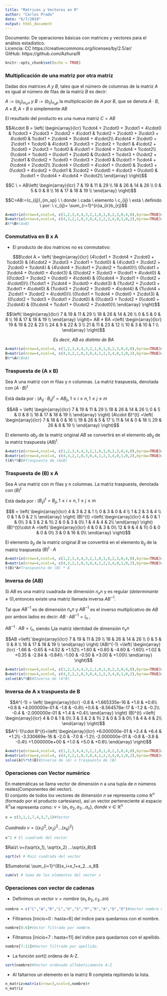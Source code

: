 ```yaml
---
title: "Matrices y Vectores en R"
author: "Carlos Prado"
date: "6/7/2019"
output: html_document
---
```

Documento: De operaciones básicas con matrices y vectores para el análisis estadístico.   
Licencia: CC https://creativecommons.org/licenses/by/2.5/ar/   
GitHub: https://github.com/Azhura/R
```r
knitr::opts_chunk$set(echo = TRUE)
```
### Multiplicación de una matriz por otra matriz
 
Dadas dos matrices $A \ y \ B$, tales que el número de columnas de la matriz $A$ es igual al número de filas de la matriz $B$ es decir: 

$A:= (a_{ij})_{m_{x}n} \ y \ B:= (b_{ij})_{n_{x}p}$ la multiplicación de $A \ por \ B$, que se denota $A\cdot B,A \times B, A\circ B$  o simplemente $AB$ 

El resultado del producto es una nueva matriz $C = AB$   

$$A\cdot B =
\left(
\begin{array}{lcr}
1\cdot4 + 2\cdot0 + 3\cdot1 + 4\cdot0 & 1\cdot3 + 2\cdot3 + 3\cdot2 + 4\cdot1 & 1\cdot2 + 2\cdot0 + 3\cdot3 + 4\cdot0 & 1\cdot1 + 2\cdot4 + 3\cdot4 + 4\cdot2\\
4\cdot4 + 3\cdot0 + 2\cdot1 + 1\cdot0 & 4\cdot3 + 3\cdot3 + 2\cdot2 + 1\cdot1 & 4\cdot2 + 3\cdot0 + 2\cdot3 + 1\cdot0 & 4\cdot1 + 3\cdot4 + 2\cdot4 + 1\cdot2\\
0\cdot4 + 1\cdot0 + 0\cdot1 + 2\cdot0 & 0\cdot3 + 1\cdot3 + 0\cdot2 + 2\cdot1 & 0\cdot2 + 1\cdot0 + 0\cdot3 + 2\cdot0 & 0\cdot1 + 1\cdot4 + 0\cdot4 + 2\cdot2\\
3\cdot4 + 0\cdot0 + 4\cdot1 + 0\cdot0 & 3\cdot3 + 0\cdot3 + 4\cdot2 + 0\cdot1 & 3\cdot2 + 0\cdot0 + 4\cdot3 + 0\cdot0 & 3\cdot1 + 0\cdot4 + 4\cdot4 + 0\cdot2\\
\end{array}
\right)$$

$$C \ = AB\left(
\begin{array}{lcr}
7 & 19 & 11 & 29 \\
18 & 26 & 14 & 26 \\
0 & 5 & 0 & 8 \\
16 & 17 & 18 & 19 \\
\end{array}
\right)$$

$$C=AB:=(c_{ij})_{m_xp} \ \ donde \ cada \ elemento \ c_{ij} \ está \ definido \ por: \ c_{ij}= \sum_{r=1}^{n}a_{ir}b_{rj}$$

```r
A=matrix(nrow=4,ncol=4, c(1,2,3,4,4,3,2,1,0,1,0,2,3,0,4,0),byrow=TRUE)#Matriz A
B=matrix(nrow=4,ncol=4, c(4,3,2,1,0,3,0,4,1,2,3,4,0,1,0,2),byrow=TRUE)#Matriz B
A%*%B#(AxB)
```
### Conmutativa en B x A

* El producto de dos matrices no es conmutativo: 

$$B\cdot A =
\left(
\begin{array}{lcr}
{4\cdot1 + 3\cdot4 + 2\cdot0 + 1\cdot3} & {4\cdot2 + 3\cdot3 + 2\cdot1 + 1\cdot0} & {4\cdot3 + 3\cdot2 + 2\cdot0 + 1\cdot4} & {4\cdot4 + 3\cdot1 + 2\cdot2 + 1\cdot0}\\
{0\cdot1 + 3\cdot4 + 0\cdot0 + 4\cdot3} & {0\cdot2 + 3\cdot3 + 0\cdot1 + 4\cdot0} & {0\cdot3 + 3\cdot2 + 0\cdot0 + 4\cdot4} & {0\cdot4 + 3\cdot1 + 0\cdot2 + 4\cdot0}\\
{1\cdot1 + 2\cdot4 + 3\cdot0 + 4\cdot3} & {1\cdot2 + 2\cdot3 + 3\cdot1 + 4\cdot0} & {1\cdot3 + 2\cdot2 + 3\cdot0 + 4\cdot4} & {1\cdot4 + 2\cdot1 + 3\cdot2 + 4\cdot0}\\
{0\cdot1 + 1\cdot4 + 0\cdot0 + 2\cdot3} & {0\cdot2 + 1\cdot3 + 0\cdot1 + 2\cdot0} & {0\cdot3 + 1\cdot2 + 0\cdot0 + 2\cdot4} & {0\cdot4 + 1\cdot1 + 0\cdot2 + 2\cdot0}\\
\end{array}
\right)$$   

$$\left(
\begin{array}{lcr}
7 & 19 & 11 & 29 \\
18 & 26 & 14 & 26 \\
0 & 5 & 0 & 8 \\
16 & 17 & 18 & 19 \\
\end{array}
\right)= AB ≠ BA =\left(
\begin{array}{lcr}
19 &  19 & 22 & 23 \\
24 &  9 & 22 & 3 \\
21 &  11 & 23 & 12 \\
10 &  3 & 10 & 1 \\
\end{array}
\right)$$

$$Es \ decir, \ AB \ es \ distinto \ de \ BA$$

```r
A=matrix(nrow=4,ncol=4, c(1,2,3,4,4,3,2,1,0,1,0,2,3,0,4,0),byrow=TRUE)#Matriz A
B=matrix(nrow=4,ncol=4, c(4,3,2,1,0,3,0,4,1,2,3,4,0,1,0,2),byrow=TRUE)#Matriz B
B%*%A#(BxA)
```
### Traspuesta de (A x B)

Sea A una matriz con m filas y n columnas. La matriz traspuesta, denotada con $(A\cdot B)^{t}$ 

Está dada por : $(A_{ij}\cdot B_{ij})^{t}= AB_{ji}, 1\leq i \leq n, 1 \leq j \leq m$

$$AB =
\left(
\begin{array}{lcr}
7 & 19 & 11 & 29 \\
18 & 26 & 14 & 26 \\
0 & 5 & 0 & 8 \\
16 & 17 & 18 & 19 \\
\end{array}
\right) (A\cdot B)^{t} =\left(
\begin{array}{lcr}
7  & 18 & 0 & 16 \\
19 & 26 & 5 & 17 \\
11 & 14 & 0 & 18 \\
29 & 26 & 8 & 19 \\
\end{array}
\right)$$

El elemento $ab_{ji}$ de la matriz original $AB$ se convertirá en el elemento $ab_{ij}$ de la matriz traspuesta $(AB)^{t}.$
```r
A=matrix(nrow=4,ncol=4, c(1,2,3,4,4,3,2,1,0,1,0,2,3,0,4,0),byrow=TRUE)#Matriz A
B=matrix(nrow=4,ncol=4, c(4,3,2,1,0,3,0,4,1,2,3,4,0,1,0,2),byrow=TRUE)#Matriz B
t(A%*%B)#Traspuesta de (AxB)
```
### Traspuesta de (B) x  A
Sea A una matriz con m filas y n columnas. La matriz traspuesta, denotada con $(B)^{t}$ 

Está dada por : $(B_{ij})^{t}= B_{ji}, 1\leq i \leq n, 1 \leq j \leq m$

$$B = \left(
\begin{array}{lcr}
4 & 3 & 2 & 1 \\
0 & 3 & 0 & 4 \\
1 & 2 & 3 & 4 \\
0 & 1 & 0 & 2 \\
\end{array}
\right) (B)^{t} =\left(
\begin{array}{lcr}
4 & 0 & 1 & 0\\
3 & 3 & 2 & 1\\
2 & 0 & 3 & 0\\
1 & 4 & 4 & 2\\
\end{array}
\right) (B)^{t}\cdot A =\left(
\begin{array}{lcr}
  4 & 0 &  3 & 0\\
 12 & 9 &  4 & 1\\
  0 & 0 &  0 & 0\\
  3 & 0 & 16 & 0\\
\end{array} 
\right)$$      

El elemento $b_{ji}$ de la matriz original $B$ se convertirá en el elemento $b_{ij}$ de la matriz traspuesta $(B)^{t}\cdot A$
```r
A=matrix(nrow=4,ncol=4, c(1,2,3,4,4,3,2,1,0,1,0,2,3,0,4,0),byrow=TRUE)#Matriz A
B=matrix(nrow=4,ncol=4, c(4,3,2,1,0,3,0,4,1,2,3,4,0,1,0,2),byrow=TRUE)#Matriz B
t(B)*A#Transpuesta de (B) * A
```
### Inversa de (AB)

Si $AB$ es una matriz cuadrada de dimensión $n_{x}n$ y es regular $(determinante\not=0)$,entonces existe una matriz llamada inversa $AB^{-1}$.

Tal que $AB^{−1}$ es de dimensión $n_{x}n$ y $AB^{−1}$ es el inverso multiplicativo de $AB$ por ambos lados es decir: $AB \cdot AB^{-1}=I_{n}$ , 

$AB^{-1}\cdot AB=I_{n}$, siendo $I_{n}$la matriz identidad de dimensión $n_{x}n$


$$AB =\left(
\begin{array}{lcr}
7 & 19 & 11 & 29 \\
18 & 26 & 14 & 26 \\
0 & 5 & 0 & 8 \\
16 & 17 & 18 & 19 \\
\end{array}
\right) (AB)^{-1} =\left(
\begin{array}{lcr}
-1.66 & -0.65 & +4.52 & +1.52\\
+1.60 & +0.80 & -4.60 & -1.60\\
+1.02 & +0.35 & -2.84 & -0.84\\
-1.00 & -0.50 & +3.00 & +1.00\\
\end{array}
\right)$$

```r
A=matrix(nrow=4,ncol=4, c(1,2,3,4,4,3,2,1,0,1,0,2,3,0,4,0),byrow=TRUE)#Matriz A
B=matrix(nrow=4,ncol=4, c(4,3,2,1,0,3,0,4,1,2,3,4,0,1,0,2),byrow=TRUE)#Matriz B
solve(A%*%B)#Inversa de (A*B)
```
### Inversa de A x traspuesta de B

$$A^{-1} = \left(
\begin{array}{lcr}
-0.8 & +1.665335e-16 & +1.6 & +0.6\\
+0.8 & +4.000000e-01 & -1.8 & -0.8\\
+0.6 & -8.564578e-17 & -1.2 & -0.2\\
-0.4 & -2.000000e-01 & +1.4 & +0.4\\
\end{array}
\right) (B)^{t} =\left(
\begin{array}{lcr}
4 & 0 & 1 & 0\\
3 & 3 & 2 & 1\\
2 & 0 & 3 & 0\\
1 & 4 & 4 & 2\\
\end{array}
\right)$$ 
$$A^{-1}\cdot B^{t}=\left(
\begin{array}{lcr}
+6.000000e-01 & +2.4 & +6.4 & +1.2\\
-3.330669e-16 & -2.0 & -7.0 & -1.2\\
-2.000000e-01 & -0.8 & -3.8 & -0.4\\
+1.000000e+00 & +1.0 & +5.0 & +0.6\\
\end{array} 
\right)$$      

```r
A=matrix(nrow=4,ncol=4, c(1,2,3,4,4,3,2,1,0,1,0,2,3,0,4,0),byrow=TRUE)#Matriz A
B=matrix(nrow=4,ncol=4, c(4,3,2,1,0,3,0,4,1,2,3,4,0,1,0,2),byrow=TRUE)#Matriz B
solve(A)%*%t(B)#Inversa de (A) x traspuesta de (B)
```

### Operaciones con Vector numérico
En matemáticas se llama vector de dimensión $n$ a una tupla de $n$ números reales(Componentes del vector).    
El conjunto de todos los vectores de dimensión $n$ se representa como $\mathbb{R}^n$ (formado por el producto cartesiano), así un vector perteneciente al espacio $\mathbb{R}^n$se representa como: $v=(a_{1},a_{2},a_{3}...a_{n}), \ donde\ v \in \mathbb{R}^n$      

```r
v = c(3,1,1,7,4,3,7,1)#Vector 
```
$Cuadrado\ v=((x_1)^2, (x_2)^2 ...(x_8)^2)$
```r
v^2 # El cuadrado del vector 
```
$Raíz\ v=(\sqrt(x_1), \sqrt(x_2) ...\sqrt(x_8))$
```r
sqrt(v) # Raiz cuadrada del vector 
```
$Sumatoria\ \sum_{i=1}^{8}x_i=x_1+x_2...x_8$
```r
sum(v) # Suma de los elementos del vector v
```
### Operaciones con vector de cadenas
   
* Definimos un vector $v = nombre\ (a_1,b_2,c_3..zn)$

```r
nombre = c("C","A","R","L","O","S","P","R","A","D","O")#Vector nombre Completo.
```
* Filtramos\ [inicio=0 : hasta=6] del índice para quedarnos con el nombre.
```r
nombre[0:6]#Vector filtrado por nombre.
```
* Filtramos\ [inicio=7 : hasta=11] del índice para quedarnos con el apellido.
```r
nombre[7:11]#Vector filtrado por apellido.
```
* La función sort() ordena de A-Z.
```r
sort(nombre)#Vector ordenado alfabeticamente A-Z
```

* Al faltarnos un elemento en la matriz R completa repitiendo la lista.

```r
n_matriz=matrix(nrow=3,ncol=4,nombre)#
n_matriz
```
